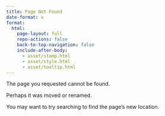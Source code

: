 ```yaml
---
title: Page Not Found
date-format: x
format:
  html:
    page-layout: full
    repo-actions: false
    back-to-top-navigation: false
    include-after-body:
      - asset/stamp.html
      - asset/style.html
      - asset/tooltip.html
---
```


The page you requested cannot be found.

Perhaps it was moved or renamed.

You may want to try searching to find the page's new location.
